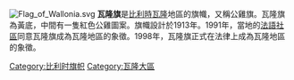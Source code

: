 {{expand|time=2015-02-17T17:55:31+00:00}}
{{unreferenced|time=2015-02-17T17:55:31+00:00}}
[[File:Flag_of_Wallonia.svg|thumb]]
'''瓦隆旗'''是[[比利時|比利時]][[瓦隆尼亞|瓦隆]]地區的旗幟，又稱公雞旗。瓦隆旗為黃底，中間有一隻紅色公雞圖案。旗幟設計於1913年。1991年，當地的[[比利時法語社群|法語社區]]同意瓦隆旗成為瓦隆地區的象徵。1998年，瓦隆旗正式在法律上成為瓦隆地區的象徵。
[[Category:比利时旗帜|Category:比利时旗帜]]
[[Category:瓦隆大區|Category:瓦隆大區]]

{{Commonscat}}